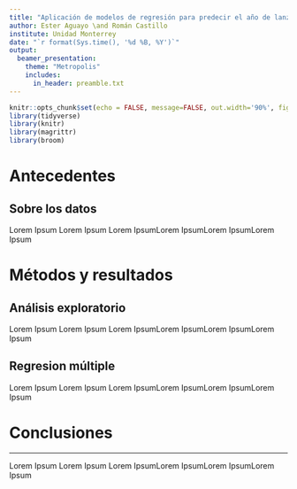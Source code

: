 ```yaml
---
title: "Aplicación de modelos de regresión para predecir el año de lanzamiento de una canción a partir de las características del audio"
author: Ester Aguayo \and Román Castillo
institute: Unidad Monterrey
date: "`r format(Sys.time(), '%d %B, %Y')`"
output:
  beamer_presentation: 
    theme: "Metropolis"
    includes:
      in_header: preamble.txt
---
```


```r
knitr::opts_chunk$set(echo = FALSE, message=FALSE, out.width='90%', fig.pos= "H",fig.align='center' , warning = FALSE)
library(tidyverse)
library(knitr)
library(magrittr)
library(broom)
```

# Antecedentes


##  Sobre los datos

Lorem Ipsum Lorem Ipsum Lorem IpsumLorem IpsumLorem IpsumLorem Ipsum


# Métodos y resultados

## Análisis exploratorio

Lorem Ipsum Lorem Ipsum Lorem IpsumLorem IpsumLorem IpsumLorem Ipsum


## Regresion múltiple

Lorem Ipsum Lorem Ipsum Lorem IpsumLorem IpsumLorem IpsumLorem Ipsum

# Conclusiones

---
Lorem Ipsum Lorem Ipsum Lorem IpsumLorem IpsumLorem IpsumLorem Ipsum